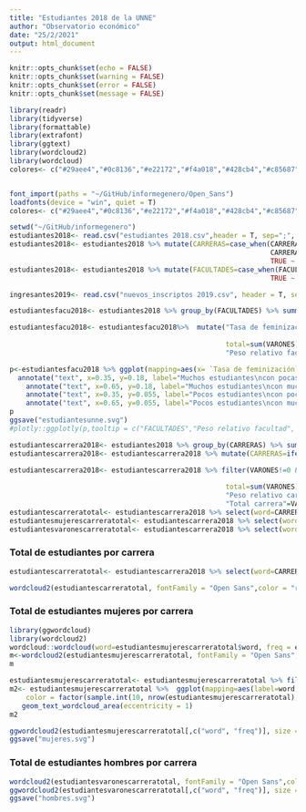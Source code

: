 ```yaml
---
title: "Estudiantes 2018 de la UNNE"
author: "Observatorio económico"
date: "25/2/2021"
output: html_document
---
```

```r
knitr::opts_chunk$set(echo = FALSE)
knitr::opts_chunk$set(warning = FALSE)
knitr::opts_chunk$set(error = FALSE)
knitr::opts_chunk$set(message = FALSE)
```


```r
library(readr)
library(tidyverse)
library(formattable)
library(extrafont)
library(ggtext)
library(wordcloud2)
library(wordcloud)
colores<- c("#29aee4","#0c8136","#e22172","#f4a018","#428cb4","#c85687","#dbac2f","#5da14a","#ff9a00")


font_import(paths = "~/GitHub/informegenero/Open_Sans")
loadfonts(device = "win", quiet = T)
colores<- c("#29aee4","#0c8136","#e22172","#f4a018","#428cb4","#c85687","#dbac2f","#5da14a","#ff9a00")

setwd("~/GitHub/informegenero")
estudiantes2018<- read.csv("estudiantes 2018.csv",header = T, sep=";", encoding =  "utf-8")
estudiantes2018<- estudiantes2018 %>% mutate(CARRERAS=case_when(CARRERAS=="MEDICINA - Plan Nuevo" ~ "MEDICINA",
                                                                CARRERAS=="MEDICINA VETERINARIA" ~ "VETERINARIA",
                                                                TRUE ~ CARRERAS))
estudiantes2018<- estudiantes2018 %>% mutate(FACULTADES=case_when(FACULTADES=="ODONTOLOGIA"~ "ODONTO.",
                                                                TRUE ~ FACULTADES))

ingresantes2019<- read.csv("nuevos_inscriptos 2019.csv", header = T, sep = ";", encoding = "utf-8")
```

```r
estudiantesfacu2018<- estudiantes2018 %>% group_by(FACULTADES) %>% summarise(VARONES=sum(VARONES),MUJERES=sum(MUJERES))

estudiantesfacu2018<- estudiantesfacu2018%>%  mutate("Tasa de feminización"=case_when(MUJERES==0 & VARONES>0 ~ formattable::percent(0,2),
                                                                              MUJERES>0 ~ formattable::percent((MUJERES/(VARONES+MUJERES)),2)),
                                                     total=sum(VARONES)+sum(MUJERES),
                                                     "Peso relativo facultad"=formattable::percent(((VARONES+MUJERES)/total),2))

p<-estudiantesfacu2018 %>% ggplot(mapping=aes(x= `Tasa de feminización`, y=`Peso relativo facultad`, label=FACULTADES)) + geom_point(aes(size=MUJERES, colour=MUJERES),alpha=0.7, show.legend = F) +scale_color_gradient(low=colores[1], high=colores[2])+  geom_hline(linetype="dotted",yintercept=median(estudiantesfacu2018$`Peso relativo facultad`)) + geom_vline(linetype="dotted",xintercept =0.5) + geom_text(size=2, family="Open Sans") +labs(fill="", title = "Composición relativa de estudiantes de la UNNE", subtitle = "2018", caption = "")+  theme(text=element_text(family="Open Sans"),panel.grid = element_blank(),  axis.title = element_text(size=8), axis.line = element_line(), plot.title.position = "plot", axis.text = element_text(family = "Open Sans", color="BLACK"),aspect.ratio = 0.5,panel.background = element_blank(), title = element_text(family = "Open Sans")) +
  annotate("text", x=0.35, y=0.18, label="Muchos estudiantes\ncon pocas mujeres", size=3, color=colores[1], family="Open Sans") +
    annotate("text", x=0.65, y=0.18, label="Muchos estudiantes\ncon muchas mujeres", size=3, color=colores[1],family="Open Sans")+
    annotate("text", x=0.35, y=0.055, label="Pocos estudiantes\ncon pocas mujeres", size=3, color=colores[1],family="Open Sans")+
    annotate("text", x=0.65, y=0.055, label="Pocos estudiantes\ncon muchas mujeres", size=3, color=colores[1],family="Open Sans")
p
ggsave("estudiantesunne.svg")
#plotly::ggplotly(p,tooltip = c("FACULTADES","Peso relativo facultad", "Tasa de feminización" ))

```
```r
estudiantescarrera2018<- estudiantes2018 %>% group_by(CARRERAS) %>% summarise(VARONES=sum(VARONES),MUJERES=sum(MUJERES)) 
estudiantescarrera2018<- estudiantescarrera2018 %>% mutate(CARRERAS=ifelse(CARRERAS=="CBC - CICLO BASICO COMUN",yes = "CBC ECONÓMICAS", no=CARRERAS))

estudiantescarrera2018<- estudiantescarrera2018 %>% filter(VARONES!=0 & MUJERES!=0) %>%  mutate("Tasa de feminización"=case_when(MUJERES==0 & VARONES>0 ~ formattable::percent(0,2),
                                                                              MUJERES>0 ~ formattable::percent((MUJERES/(VARONES+MUJERES)),2)),
                                                     total=sum(VARONES)+sum(MUJERES),
                                                     "Peso relativo carrera"=formattable::percent(((VARONES+MUJERES)/total),2),
                                                     "Total carrera"=VARONES+MUJERES)
estudiantescarreratotal<- estudiantescarrera2018 %>% select(word=CARRERAS,freq=`Total carrera`)
estudiantesmujerescarreratotal<- estudiantescarrera2018 %>% select(word=CARRERAS,freq=MUJERES)
estudiantesvaronescarreratotal<- estudiantescarrera2018 %>% select(word=CARRERAS,freq=VARONES)

```

### Total de estudiantes por carrera
```r
estudiantescarreratotal<- estudiantescarrera2018 %>% select(word=CARRERAS,freq=`Total carrera`)

wordcloud2(estudiantescarreratotal, fontFamily = "Open Sans",color = "random-light",size = 0.5,shape = "pentagon")
```

### Total de estudiantes mujeres por carrera
```r
library(ggwordcloud)
library(wordcloud2)
wordcloud::wordcloud(word=estudiantesmujerescarreratotal$word, freq = estudiantesmujerescarreratotal$freq,colors = colores, family="Open Sans", min.freq = 100, scale = c(3,0.50), rot.per = 0.35, random.order = F)
m<-wordcloud2(estudiantesmujerescarreratotal, fontFamily = "Open Sans",color = "random-light",size = 0.5, shape = "circle")
m

estudiantesmujerescarreratotal<- estudiantesmujerescarreratotal %>% filter(freq>=400) 
m2<- estudiantesmujerescarreratotal %>%  ggplot(mapping=aes(label=word, size=freq,
    color = factor(sample.int(10, nrow(estudiantesmujerescarreratotal), replace = TRUE)))) + geom_text_wordcloud() + theme_minimal() +
   geom_text_wordcloud_area(eccentricity = 1)
m2

ggwordcloud2(estudiantesmujerescarreratotal[,c("word", "freq")], size = 1.5,color = "random-dark")
ggsave("mujeres.svg")
```
### Total de estudiantes hombres por carrera

```r
wordcloud2(estudiantesvaronescarreratotal, fontFamily = "Open Sans",color = "random-light",size = 0.5, shape = "circle")
ggwordcloud2(estudiantesvaronescarreratotal[,c("word", "freq")], size = 1.5,color = "random-dark")
ggsave("hombres.svg")
```





